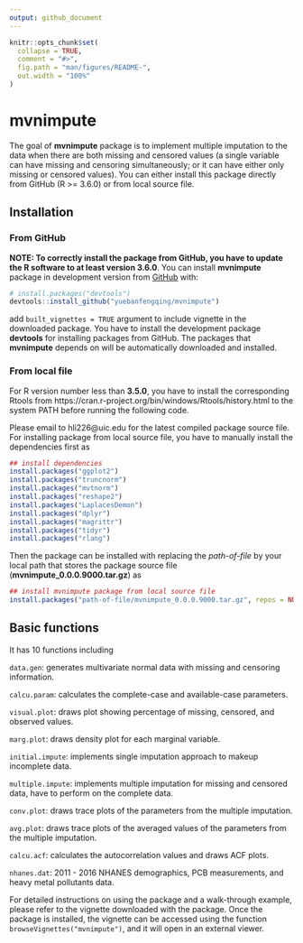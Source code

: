 ```yaml
---
output: github_document
---
```


<!-- README.md is generated from README.Rmd. Please edit that file -->

```r
knitr::opts_chunk$set(
  collapse = TRUE,
  comment = "#>",
  fig.path = "man/figures/README-",
  out.width = "100%"
)
```

# mvnimpute

<!-- badges: start -->
<!-- badges: end -->

The goal of **mvnimpute** package is to implement multiple imputation to the data when there are both missing and censored values (a single variable can have missing and censoring simultaneously; or it can have either only missing or censored values). You can either install this package directly from GitHub (R >= 3.6.0) or from local source file. 


## Installation

### From GitHub

**NOTE: To correctly install the package from GitHub, you have to update the R software to at least version 3.6.0**. You can install **mvnimpute** package in development version from [GitHub](https://github.com) with:

``` r
# install.packages("devtools")
devtools::install_github("yuebanfengqing/mvnimpute")
```

add `built_vignettes = TRUE` argument to include vignette in the downloaded package. You have to install the development package **devtools** for installing packages from GitHub. The packages that **mvnimpute** depends on will be automatically downloaded and installed.  

### From local file

For R version number less than **3.5.0**, you have to install the corresponding Rtools from https://cran.r-project.org/bin/windows/Rtools/history.html to the system PATH before running the following code.

Please email to hli226@uic.edu for the latest compiled package source file. For installing package from local source file, you have to manually install the dependencies first as

``` r
## install dependencies
install.packages("ggplot2")
install.packages("truncnorm")
install.packages("mvtnorm")
install.packages("reshape2")
install.packages("LaplacesDemon")
install.packages("dplyr")
install.packages("magrittr")
install.packages("tidyr")
install.packages("rlang")
```

Then the package can be installed with replacing the *path-of-file* by your local path that stores the package source file (**mvnimpute_0.0.0.9000.tar.gz**) as

``` r
## install mvnimpute package from local source file
install.packages("path-of-file/mvnimpute_0.0.0.9000.tar.gz", repos = NULL, type = "source")

```

## Basic functions

It has 10 functions including 

`data.gen`: generates multivariate normal data with missing and censoring information.

`calcu.param`: calculates the complete-case and available-case parameters.

`visual.plot`: draws plot showing percentage of missing, censored, and observed values.

`marg.plot`: draws density plot for each marginal variable.

`initial.impute`: implements single imputation approach to makeup incomplete data.

`multiple.impute`: implements multiple imputation for missing and censored data, have to perform on the complete data.

`conv.plot`: draws trace plots of the parameters from the multiple imputation.

`avg.plot`: draws trace plots of the averaged values of the parameters from the multiple imputation.

`calcu.acf`: calculates the autocorrelation values and draws ACF plots.

`nhanes.dat`: 2011 - 2016 NHANES demographics, PCB measurements, and heavy metal pollutants data.

For detailed instructions on using the package and a walk-through example, please refer to the vignette downloaded with the package. Once the package is installed, the vignette can be accessed using the function `browseVignettes("mvnimpute")`, and it will open in an external viewer.
